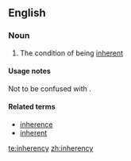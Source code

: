 ==English==

===Noun===
{{wikipedia}}
{{en-noun|-}}

# The condition of being [[inherent]]

====Usage notes====
Not to be confused with {{term|inherence|lang=en}}.

====Related terms====
* [[inherence]]
* [[inherent]]

[[te:inherency]]
[[zh:inherency]]